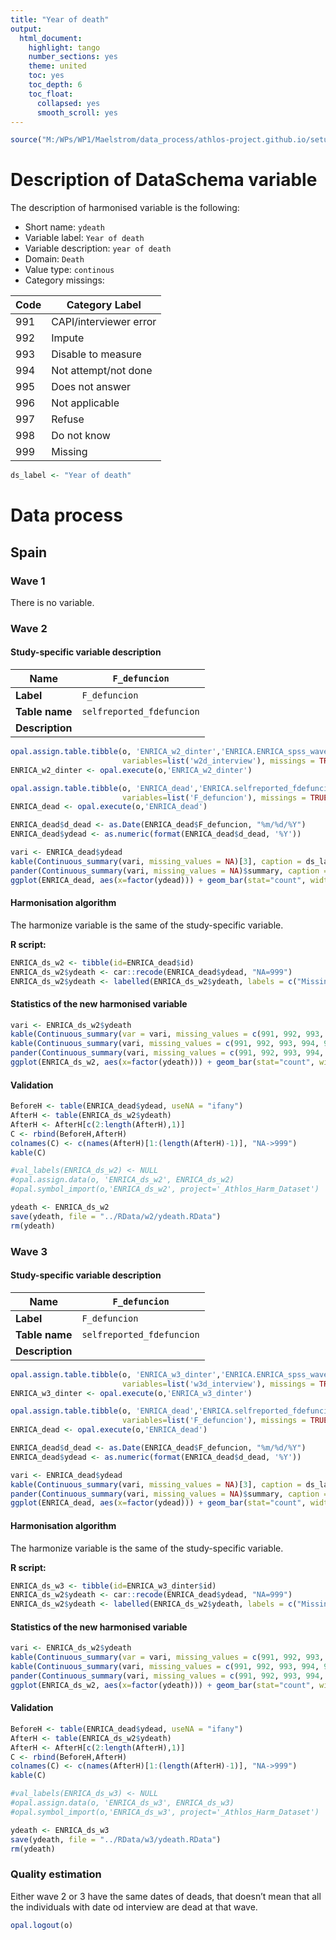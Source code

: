```yaml
---
title: "Year of death"
output:
  html_document:
    highlight: tango
    number_sections: yes
    theme: united
    toc: yes
    toc_depth: 6
    toc_float:
      collapsed: yes
      smooth_scroll: yes
---
```

  
<!-- ########################################################## --> 

<!-- # Installation, loading packages -->
<!-- **R script:** -->

```r
source("M:/WPs/WP1/Maelstrom/data_process/athlos-project.github.io/setup_laia.r")
```
<!-- ########################################################## --> 


# Description of DataSchema variable

The description of harmonised variable is the following:

* Short name: `ydeath`
* Variable label: `Year of death`
* Variable description: `year of death`
* Domain: `Death`
* Value type: `continous`
* Category missings: 

**Code** | **Category Label**
----| ------------------
991 | CAPI/interviewer error
992 | Impute
993 | Disable to measure
994 | Not attempt/not done
995 | Does not answer
996 | Not applicable
997 | Refuse
998 | Do not know
999 | Missing


```r
ds_label <- "Year of death"
```


# Data process

## Spain
    
### Wave 1 

There is no variable.




### Wave 2 

#### Study-specific variable description

| **Name** | `F_defuncion`|
|-|-|
| **Label** | `F_defuncion`|
| **Table name** | `selfreported_fdefuncion` |
| **Description** |  |

```r
opal.assign.table.tibble(o, 'ENRICA_w2_dinter','ENRICA.ENRICA_spss_wave2',
                         variables=list('w2d_interview'), missings = TRUE)
ENRICA_w2_dinter <- opal.execute(o,'ENRICA_w2_dinter')

opal.assign.table.tibble(o, 'ENRICA_dead','ENRICA.selfreported_fdefuncion',
                         variables=list('F_defuncion'), missings = TRUE)
ENRICA_dead <- opal.execute(o,'ENRICA_dead')

ENRICA_dead$d_dead <- as.Date(ENRICA_dead$F_defuncion, "%m/%d/%Y")
ENRICA_dead$ydead <- as.numeric(format(ENRICA_dead$d_dead, '%Y'))
```

```r
vari <- ENRICA_dead$ydead
kable(Continuous_summary(vari, missing_values = NA)[3], caption = ds_label) 
pander(Continuous_summary(vari, missing_values = NA)$summary, caption = "Summary")
ggplot(ENRICA_dead, aes(x=factor(ydead))) + geom_bar(stat="count", width=0.4, fill="steelblue") + xlab(ds_label) + ylab("Frequency")
```

#### Harmonisation algorithm
The harmonize variable is the same of the study-specific variable.

**R script:**

```r
ENRICA_ds_w2 <- tibble(id=ENRICA_dead$id)
ENRICA_ds_w2$ydeath <- car::recode(ENRICA_dead$ydead, "NA=999")
ENRICA_ds_w2$ydeath <- labelled(ENRICA_ds_w2$ydeath, labels = c("Missing"=999, "Do not know"=998, "Refuse"=997, "Not applicable"=996, "Does not answer"=995,  "Not attempt not done"=994, "Disable to measure"=993, "Impute"=992, "CAPI interviewer error"=991))
```

#### Statistics of the new harmonised variable
```r
vari <- ENRICA_ds_w2$ydeath
kable(Continuous_summary(var = vari, missing_values = c(991, 992, 993, 994, 995, 996, 997, 998, 999))[3], caption = ds_label)
kable(Continuous_summary(vari, missing_values = c(991, 992, 993, 994, 995, 996, 997, 998, 999))[2], caption = "Values")
pander(Continuous_summary(vari, missing_values = c(991, 992, 993, 994, 995, 996, 997, 998, 999))$summary, caption = "Summary")
ggplot(ENRICA_ds_w2, aes(x=factor(ydeath))) + geom_bar(stat="count", width=0.4, fill="steelblue") + xlab(ds_label) + ylab("Frequency")
```

#### Validation
```r
BeforeH <- table(ENRICA_dead$ydead, useNA = "ifany")
AfterH <- table(ENRICA_ds_w2$ydeath)
AfterH <- AfterH[c(2:length(AfterH),1)]
C <- rbind(BeforeH,AfterH)
colnames(C) <- c(names(AfterH)[1:(length(AfterH)-1)], "NA->999")
kable(C)
```

```r
#val_labels(ENRICA_ds_w2) <- NULL
#opal.assign.data(o, 'ENRICA_ds_w2', ENRICA_ds_w2)
#opal.symbol_import(o,'ENRICA_ds_w2', project='_Athlos_Harm_Dataset')

ydeath <- ENRICA_ds_w2
save(ydeath, file = "../RData/w2/ydeath.RData")
rm(ydeath)
```




### Wave 3 

#### Study-specific variable description

| **Name** | `F_defuncion`|
|-|-|
| **Label** | `F_defuncion`|
| **Table name** | `selfreported_fdefuncion` |
| **Description** |  |


```r
opal.assign.table.tibble(o, 'ENRICA_w3_dinter','ENRICA.ENRICA_spss_wave3',
                         variables=list('w3d_interview'), missings = TRUE)
ENRICA_w3_dinter <- opal.execute(o,'ENRICA_w3_dinter')

opal.assign.table.tibble(o, 'ENRICA_dead','ENRICA.selfreported_fdefuncion',
                         variables=list('F_defuncion'), missings = TRUE)
ENRICA_dead <- opal.execute(o,'ENRICA_dead')

ENRICA_dead$d_dead <- as.Date(ENRICA_dead$F_defuncion, "%m/%d/%Y")
ENRICA_dead$ydead <- as.numeric(format(ENRICA_dead$d_dead, '%Y'))
```

```r
vari <- ENRICA_dead$ydead
kable(Continuous_summary(vari, missing_values = NA)[3], caption = ds_label) 
pander(Continuous_summary(vari, missing_values = NA)$summary, caption = "Summary")
ggplot(ENRICA_dead, aes(x=factor(ydead))) + geom_bar(stat="count", width=0.4, fill="steelblue") + xlab(ds_label) + ylab("Frequency")
```

#### Harmonisation algorithm
The harmonize variable is the same of the study-specific variable.

**R script:**

```r
ENRICA_ds_w3 <- tibble(id=ENRICA_w3_dinter$id)
ENRICA_ds_w2$ydeath <- car::recode(ENRICA_dead$ydead, "NA=999")
ENRICA_ds_w2$ydeath <- labelled(ENRICA_ds_w2$ydeath, labels = c("Missing"=999, "Do not know"=998, "Refuse"=997, "Not applicable"=996, "Does not answer"=995,  "Not attempt not done"=994, "Disable to measure"=993, "Impute"=992, "CAPI interviewer error"=991))
```

#### Statistics of the new harmonised variable
```r
vari <- ENRICA_ds_w2$ydeath
kable(Continuous_summary(var = vari, missing_values = c(991, 992, 993, 994, 995, 996, 997, 998, 999))[3], caption = ds_label)
kable(Continuous_summary(vari, missing_values = c(991, 992, 993, 994, 995, 996, 997, 998, 999))[2], caption = "Values")
pander(Continuous_summary(vari, missing_values = c(991, 992, 993, 994, 995, 996, 997, 998, 999))$summary, caption = "Summary")
ggplot(ENRICA_ds_w2, aes(x=factor(ydeath))) + geom_bar(stat="count", width=0.4, fill="steelblue") + xlab(ds_label) + ylab("Frequency")
```

#### Validation
```r
BeforeH <- table(ENRICA_dead$ydead, useNA = "ifany")
AfterH <- table(ENRICA_ds_w2$ydeath)
AfterH <- AfterH[c(2:length(AfterH),1)]
C <- rbind(BeforeH,AfterH)
colnames(C) <- c(names(AfterH)[1:(length(AfterH)-1)], "NA->999")
kable(C)
```


```r
#val_labels(ENRICA_ds_w3) <- NULL
#opal.assign.data(o, 'ENRICA_ds_w3', ENRICA_ds_w3)
#opal.symbol_import(o,'ENRICA_ds_w3', project='_Athlos_Harm_Dataset')

ydeath <- ENRICA_ds_w3
save(ydeath, file = "../RData/w3/ydeath.RData")
rm(ydeath)

```

### Quality estimation
Either wave 2 or 3 have the same dates of deads, that doesn't mean that all the individuals with date od interview are dead at that wave. 



```r
opal.logout(o)
```
